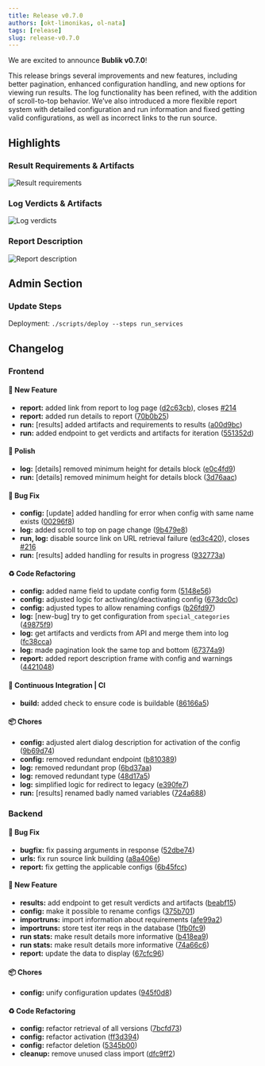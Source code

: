 ```yaml
---
title: Release v0.7.0
authors: [okt-limonikas, ol-nata]
tags: [release]
slug: release-v0.7.0
---
```


We are excited to announce **Bublik v0.7.0**!

This release brings several improvements and new features, including better pagination, enhanced configuration handling,
and new options for viewing run results.
The log functionality has been refined, with the addition of scroll-to-top behavior.
We’ve also introduced a more flexible report system with detailed configuration and run information and fixed getting valid configurations, as well as incorrect links to the run source.

<!--truncate-->

## Highlights

### Result Requirements & Artifacts

![Result requirements](./img/run-results.webp)

### Log Verdicts & Artifacts

![Log verdicts](./img/log-verdicts.webp)

### Report Description

![Report description](./img/report-desc.webp)

## Admin Section

### Update Steps

Deployment: `./scripts/deploy --steps run_services`

## Changelog

### Frontend

#### 🚀 New Feature

- **report:** added link from report to log page ([d2c63cb](https://github.com/ts-factory/bublik-ui/commit/d2c63cba37d7310f8c1fbaaab458c2115d3fb0b2)), closes [#214](https://github.com/ts-factory/bublik-ui/issues/214)
- **report:** added run details to report ([70b0b25](https://github.com/ts-factory/bublik-ui/commit/70b0b25c4fefacf644fc112ce00ac84d7295ef88))
- **run:** [results] added artifacts and requirements to results ([a00d9bc](https://github.com/ts-factory/bublik-ui/commit/a00d9bc72e5ec5d5aaa0efb51d521c687157311b))
- **run:** added endpoint to get verdicts and artifacts for iteration ([551352d](https://github.com/ts-factory/bublik-ui/commit/551352d79050a3c1b74d7278a628181325f392c2))

#### 💅 Polish

- **log:** [details] removed minimum height for details block ([e0c4fd9](https://github.com/ts-factory/bublik-ui/commit/e0c4fd931800bce66dd06de51331727bbeadee35))
- **run:** [details] removed minimum height for details block ([3d76aac](https://github.com/ts-factory/bublik-ui/commit/3d76aac5542de1072b0921a9115bf4adfc662165))

#### 🐛 Bug Fix

- **config:** [update] added handling for error when config with same name exists ([00296f8](https://github.com/ts-factory/bublik-ui/commit/00296f89120e70c543cc160c7991b05b503ee9f5))
- **log:** added scroll to top on page change ([9b479e8](https://github.com/ts-factory/bublik-ui/commit/9b479e835893f551fda5ea1f1fa39e99caa580a3))
- **run, log:** disable source link on URL retrieval failure ([ed3c420](https://github.com/ts-factory/bublik-ui/commit/ed3c420619c4dcb77ddf53d9edf8cc0cc128d1a8)), closes [#216](https://github.com/ts-factory/bublik-ui/issues/216)
- **run:** [results] added handling for results in progress ([932773a](https://github.com/ts-factory/bublik-ui/commit/932773aafe80b2ce9a9a18f507f12a9b1770b785))

#### ♻ Code Refactoring

- **config:** added name field to update config form ([5148e56](https://github.com/ts-factory/bublik-ui/commit/5148e5677be5c80d4bce5d3072e27553adeed8f4))
- **config:** adjusted logic for activating/deactivating config ([673dc0c](https://github.com/ts-factory/bublik-ui/commit/673dc0c7a64c9e8eb464fea1aaacf3a63471bc5d))
- **config:** adjusted types to allow renaming configs ([b26fd97](https://github.com/ts-factory/bublik-ui/commit/b26fd97456ae69eb5a6a4ac74e513cd9928967ae))
- **log:** [new-bug] try to get configuration from `special_categories` ([49875f9](https://github.com/ts-factory/bublik-ui/commit/49875f9eab060797269d29228c9ad97755153285))
- **log:** get artifacts and verdicts from API and merge them into log ([fc38cca](https://github.com/ts-factory/bublik-ui/commit/fc38ccaa9ee68d7be25ffeef815ea6c70954a9e6))
- **log:** made pagination look the same top and bottom ([67374a9](https://github.com/ts-factory/bublik-ui/commit/67374a9b0c81d6a1d1023de824152793d86d354b))
- **report:** added report description frame with config and warnings ([4421048](https://github.com/ts-factory/bublik-ui/commit/442104867afc7f5af522b4c80b7f3e33bfd9df29))

#### 🔧 Continuous Integration | CI

- **build:** added check to ensure code is buildable ([86166a5](https://github.com/ts-factory/bublik-ui/commit/86166a52b25a8fd76eab83f0e7b1f1326a3aa9b6))

#### 📦 Chores

- **config:** adjusted alert dialog description for activation of the config ([9b69d74](https://github.com/ts-factory/bublik-ui/commit/9b69d74ecd05529cc3458fe8ee585f95e2a05c2f))
- **config:** removed redundant endpoint ([b810389](https://github.com/ts-factory/bublik-ui/commit/b810389f258d431abc2f8274ade5bc045da9206d))
- **log:** removed redundant prop ([6bd37aa](https://github.com/ts-factory/bublik-ui/commit/6bd37aacb340a6c87c5f2d6ec23837119d354957))
- **log:** removed redundant type ([48d17a5](https://github.com/ts-factory/bublik-ui/commit/48d17a53c41140881bb593616a7755736bf8b970))
- **log:** simplified logic for redirect to legacy ([e390fe7](https://github.com/ts-factory/bublik-ui/commit/e390fe72920a267a2dd4af132c7a79a4f93752ec))
- **run:** [results] renamed badly named variables ([724a688](https://github.com/ts-factory/bublik-ui/commit/724a6884044cc8f2599370dbcf8d9d3651176b53))

### Backend

#### 🐛 Bug Fix

- **bugfix:** fix passing arguments in response ([52dbe74](https://github.com/ts-factory/bublik/commit/52dbe74cc168c82095f4cf99157832fd48d6d49e))
- **urls:** fix run source link building ([a8a406e](https://github.com/ts-factory/bublik/commit/a8a406e2f4b99069b4d0ed939055ba22b7d23bd7))
- **report:** fix getting the applicable configs ([6b45fcc](https://github.com/ts-factory/bublik/commit/6b45fcc9a8c7a3c7af5d09455c8208ccc85553c3))

#### 🚀 New Feature

- **results:** add endpoint to get result verdicts and artifacts ([beabf15](https://github.com/ts-factory/bublik/commit/beabf15767af4b068d7e84deb1e4467fdea641de))
- **config:** make it possible to rename configs ([375b701](https://github.com/ts-factory/bublik/commit/375b701a493d0fc1dce4f7db245ca8f53cea5046))
- **importruns:** import information about requirements ([afe99a2](https://github.com/ts-factory/bublik/commit/afe99a2310360a3fa7559fab119c4a2b55048e27))
- **importruns:** store test iter reqs in the database ([1fb0fc9](https://github.com/ts-factory/bublik/commit/1fb0fc938d704e67f46ff00f91975d6890734af9))
- **run stats:** make result details more informative ([b418ea9](https://github.com/ts-factory/bublik/commit/b418ea996be429f707349b904eace16d0b87b0b9))
- **run stats:** make result details more informative ([74a66c6](https://github.com/ts-factory/bublik/commit/74a66c6d3c4a9323e3a103b26c26d593e2b933b0))
- **report:** update the data to display ([67cfc96](https://github.com/ts-factory/bublik/commit/67cfc967a0029c44ddf668b1f8ccede1e1c8a0ba))

#### 📦 Chores

- **config:** unify configuration updates ([945f0d8](https://github.com/ts-factory/bublik/commit/945f0d8616eef8a01cc87280ae8b93788308a655))

#### ♻ Code Refactoring

- **config:** refactor retrieval of all versions ([7bcfd73](https://github.com/ts-factory/bublik/commit/7bcfd733ad882d2cd40ab9f2b476d2c94cde04fa))
- **config:** refactor activation ([ff3d394](https://github.com/ts-factory/bublik/commit/ff3d394acca2ac74a1df3f3f03a3ff6201dbf5b6))
- **config:** refactor deletion ([5345b00](https://github.com/ts-factory/bublik/commit/5345b00ef6d35088cfbbb62bea5a8ee02b91d471))
- **cleanup:** remove unused class import ([dfc9ff2](https://github.com/ts-factory/bublik/commit/dfc9ff2cb49ce1a434e4a51e8e02122482957dc0))
